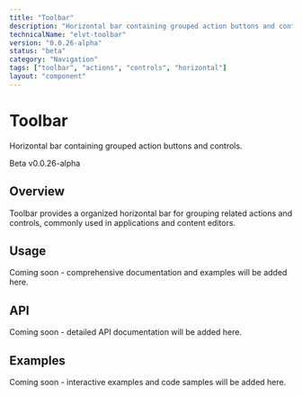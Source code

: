```yaml
---
title: "Toolbar"
description: "Horizontal bar containing grouped action buttons and controls."
technicalName: "elvt-toolbar"
version: "0.0.26-alpha"
status: "beta"
category: "Navigation"
tags: ["toolbar", "actions", "controls", "horizontal"]
layout: "component"
---
```


# Toolbar

Horizontal bar containing grouped action buttons and controls.

<elvt-badge tone="primary" size="small">Beta</elvt-badge> <elvt-badge tone="neutral" size="small">v0.0.26-alpha</elvt-badge>

## Overview

Toolbar provides a organized horizontal bar for grouping related actions and controls, commonly used in applications and content editors.

## Usage

Coming soon - comprehensive documentation and examples will be added here.

## API

Coming soon - detailed API documentation will be added here.

## Examples

Coming soon - interactive examples and code samples will be added here.